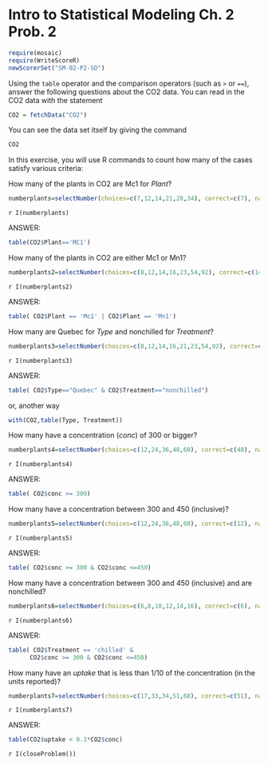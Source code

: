 Intro to Statistical Modeling Ch. 2 Prob. 2
========================================================
```{r include=FALSE}
require(mosaic)
require(WriteScoreR)
newScorerSet("SM-02-P2-SD")
```

Using the <code>table</code> operator and the comparison operators (such as
<code>></code> or <code>==</code>), answer the following questions about the CO2 data.  You can read in the CO2 data with the statement 

```{r}
CO2 = fetchData("CO2") 
```
You can see the data set itself by giving the command

```{r results="hide"}
CO2
```

In this exercise, you will use R commands to count how many of the
cases satisfy various criteria:

How many of the plants in CO2 are Mc1 for *Plant*?

```{r include=FALSE}
numberplants=selectNumber(choices=c(7,12,14,21,28,34), correct=c(7), name="MC1", totalPts=1)
```

`r I(numberplants)`

<aside>
ANSWER:
```{r}
table(CO2$Plant=='MC1')
```
</aside>

How many of the plants in CO2 are either Mc1 or Mn1?

```{r include=FALSE}
numberplants2=selectNumber(choices=c(8,12,14,16,23,54,92), correct=c(14), name="Mc1orMn1", totalPts=1)
```

`r I(numberplants2)`

<aside>
ANSWER:
```{r}
table( CO2$Plant == 'Mc1' | CO2$Plant == 'Mn1')
```
</aside>

How many are Quebec for *Type* and nonchilled for *Treatment*?

```{r include=FALSE}
numberplants3=selectNumber(choices=c(8,12,14,16,21,23,54,92), correct=c(21), name="Quebec", totalPts=1)
```

`r I(numberplants3)`

<aside>
ANSWER:
```{r}
table( CO2$Type=="Quebec" & CO2$Treatment=="nonchilled")
```   
or, another way

```{r}
with(CO2,table(Type, Treatment))
``` 
</aside>

How many have a concentration (*conc*) of 300 or bigger?

```{r include=FALSE}
numberplants4=selectNumber(choices=c(12,24,36,48,60), correct=c(48), name="concentration", totalPts=1)
```

`r I(numberplants4)`

<aside>
ANSWER:
```{r}
table( CO2$conc >= 300)
```
</aside>

How many have a concentration between 300 and 450 (inclusive)?

```{r include=FALSE}
numberplants5=selectNumber(choices=c(12,24,36,48,60), correct=c(12), name="conc300to450", totalPts=1)
```

`r I(numberplants5)`

<aside>
ANSWER:
```{r}
table( CO2$conc >= 300 & CO2$conc <=450)
```
</aside>

How many have a concentration between 300 and 450 (inclusive) and are nonchilled?

```{r include=FALSE}
numberplants6=selectNumber(choices=c(6,8,10,12,14,16), correct=c(6), name="concNonchilled", totalPts=1)
```

`r I(numberplants6)`

<aside>
ANSWER:
```{r}
table( CO2$Treatment == 'chilled' & 
      CO2$conc >= 300 & CO2$conc <=450)
```   
</aside>


How many have an *uptake* that is less than 1/10 of the concentration
(in the units reported)?

```{r include=FALSE}
numberplants7=selectNumber(choices=c(17,33,34,51,68), correct=c(51), name="uptake", totalPts=1)
```

`r I(numberplants7)`

<aside>
ANSWER:
```{r}
table(CO2$uptake < 0.1*CO2$conc)
```
</aside>

`r I(closeProblem())`
